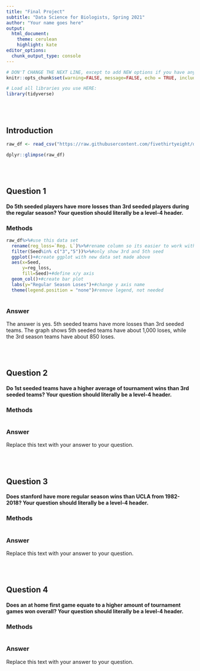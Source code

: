 ```yaml
---
title: "Final Project"
subtitle: "Data Science for Biologists, Spring 2021"
author: "Your name goes here"
output:
  html_document:
    theme: cerulean
    highlight: kate
editor_options: 
  chunk_output_type: console
---
```


```r
# DON'T CHANGE THE NEXT LINE, except to add NEW options if you have any.
knitr::opts_chunk$set(warning=FALSE, message=FALSE, echo = TRUE, include = TRUE,fig.width=6,fig.height=4)

# Load all libraries you use HERE:
library(tidyverse)
```

<br><br>

## Introduction

```r
raw_df <- read_csv("https://raw.githubusercontent.com/fivethirtyeight/data/master/ncaa-womens-basketball-tournament/ncaa-womens-basketball-tournament-history.csv")

dplyr::glimpse(raw_df)
```

<br><br>

## Question 1

#### Do 5th seeded players have more losses than 3rd seeded players during the regular season? Your question should literally be a level-4 header.

### Methods
```r
raw_df%>%#use this data set
  rename(reg_loss=`Reg. L`)%>%#rename column so its easier to work with
  filter(Seed%in% c("3","5"))%>%#only show 3rd and 5th seed
  ggplot()+#create ggplot with new data set made above
  aes(x=Seed,
      y=reg_loss,
      fill=Seed)+#define x/y axis
  geom_col()+#create bar plot
  labs(y="Regular Season Loses")+#change y axis name
  theme(legend.position = "none")#remove legend, not needed
  
```

### Answer

The answer is yes. 5th seeded teams have more losses than 3rd seeded teams. The graph shows 5th seeded teams have about 1,000 loses, while the 3rd season teams have about 850 loses. 


<br><br>

## Question 2

#### Do 1st seeded teams have a higher average of tournament wins than 3rd seeded teams? Your question should literally be a level-4 header.

### Methods
```r


```

### Answer

Replace this text with your answer to your question.

<br><br>

## Question 3

#### Does stanford have more regular season wins than UCLA from 1982-2018? Your question should literally be a level-4 header.

### Methods
```r


```

### Answer

Replace this text with your answer to your question.


<br><br>

## Question 4

#### Does an at home first game equate to a higher amount of tournament games won overall? Your question should literally be a level-4 header.

### Methods
```r


```

### Answer

Replace this text with your answer to your question.
